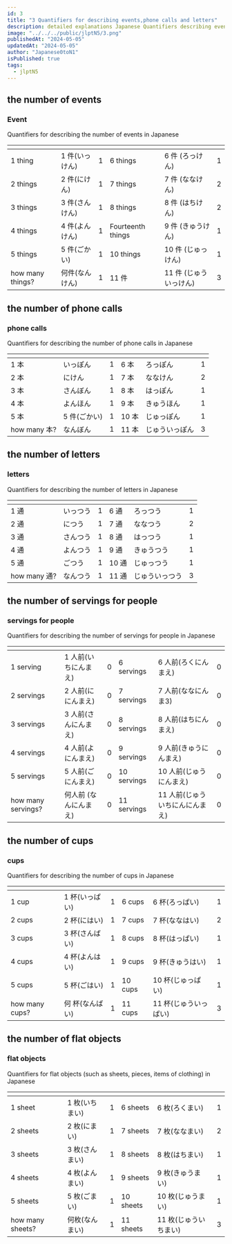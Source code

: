 ```yaml
---
id: 3
title: "3 Quantifiers for describing events,phone calls and letters"
description: detailed explanations Japanese Quantifiers describing events,phone calls and letters,learn how to use 件 本 通 in japanese.JLPTN5 grammar.
image: "../../../public/jlptN5/3.png"
publishedAt: "2024-05-05"
updatedAt: "2024-05-05"
author: "Japanese0toN1"
isPublished: true
tags:
  - jlptN5
---
```


## the number of events

<h3 className="text-center">Event</h3>

Quantifiers for describing the number of events in Japanese

<table className="table-auto text-center xl:text-2xlxl md:text-xl text-base  font-bold w-full brightness-130">
  <thead>
    <tr>
      <th></th>
      <th></th>
      <th></th>
      <th></th>
      <th></th>
      <th></th>
    </tr>
  </thead>
  <tbody className="text-center xl:text-2xl md:text-xl text-base font-bold">
    <tr>
      <td>1 thing</td>
      <td>1 件(いっけん)</td>
      <td>1</td>
      <td>6 things</td>
      <td>6 件 (ろっけん)</td>
      <td>1</td>
    </tr>
    <tr>
      <td>2 things</td>
      <td>2 件(にけん)</td>
      <td>1</td>
      <td>7 things</td>
      <td>7 件 (ななけん)</td>
      <td>2</td>
    </tr>
    <tr>
      <td>3 things</td>
      <td>3 件(さんけん)</td>
      <td>1</td>
      <td>8 things</td>
      <td>8 件 (はちけん)</td>
      <td>2</td>
    </tr>
    <tr>
      <td>4 things</td>
      <td>4 件(よんけん)</td>
      <td>1</td>
      <td>Fourteenth things</td>
      <td>9 件 (きゅうけん)</td>
      <td>1</td>
    </tr>
    <tr>
      <td>5 things</td>
      <td>5 件(ごかい)</td>
      <td>1</td>
      <td>10 things</td>
      <td>10 件 (じゅっけん)</td>
      <td>1</td>
    </tr>
    <tr>
      <td>how many things?</td>
      <td>何件(なんけん)</td>
      <td>1</td>
      <td>11 件</td>
      <td>11 件 (じゅういっけん)</td>
      <td>3</td>
    </tr>
  </tbody>
</table>

## the number of phone calls

<h3 className="text-center">phone calls</h3>

Quantifiers for describing the number of phone calls in Japanese

<table className="table-auto text-center xl:text-2xlxl md:text-xl text-base  font-bold w-full brightness-130">
  <thead>
    <tr>
      <th></th>
      <th></th>
      <th></th>
      <th></th>
      <th></th>
      <th></th>
    </tr>
  </thead>
  <tbody className="text-center xl:text-2xl md:text-xl text-base font-bold">
    <tr>
      <td>1 本</td>
      <td>いっぽん</td>
      <td>1</td>
      <td>6 本</td>
      <td>ろっぽん</td>
      <td>1</td>
    </tr>
    <tr>
      <td>2 本</td>
      <td>にけん</td>
      <td>1</td>
      <td>7 本</td>
      <td>ななけん</td>
      <td>2</td>
    </tr>
    <tr>
      <td>3 本</td>
      <td>さんぼん</td>
      <td>1</td>
      <td>8 本</td>
      <td>はっぽん</td>
      <td>1</td>
    </tr>
    <tr>
      <td>4 本</td>
      <td>よんほん</td>
      <td>1</td>
      <td>9 本</td>
      <td>きゅうほん</td>
      <td>1</td>
    </tr>
    <tr>
      <td>5 本</td>
      <td>5 件(ごかい)</td>
      <td>1</td>
      <td>10 本</td>
      <td>じゅっぽん</td>
      <td>1</td>
    </tr>
    <tr>
      <td>how many 本?</td>
      <td>なんぼん</td>
      <td>1</td>
      <td>11 本</td>
      <td>じゅういっぽん</td>
      <td>3</td>
    </tr>
  </tbody>
</table>

<div className="col-span-7 col-start-4 h-auto w-full">
  <Myadtext />
</div>

## the number of letters

<h3 className="text-center">letters</h3>

Quantifiers for describing the number of letters in Japanese

<table className="table-auto text-center xl:text-2xlxl md:text-xl text-base  font-bold w-full brightness-130">
  <thead>
    <tr>
      <th></th>
      <th></th>
      <th></th>
      <th></th>
      <th></th>
      <th></th>
    </tr>
  </thead>
  <tbody className="text-center xl:text-2xl md:text-xl text-base font-bold">
    <tr>
      <td>1 通</td>
      <td>いっつう</td>
      <td>1</td>
      <td>6 通</td>
      <td>ろっつう</td>
      <td>1</td>
    </tr>
    <tr>
      <td>2 通</td>
      <td>につう</td>
      <td>1</td>
      <td>7 通</td>
      <td>ななつう</td>
      <td>2</td>
    </tr>
    <tr>
      <td>3 通</td>
      <td>さんつう</td>
      <td>1</td>
      <td>8 通</td>
      <td>はっつう</td>
      <td>1</td>
    </tr>
    <tr>
      <td>4 通</td>
      <td>よんつう</td>
      <td>1</td>
      <td>9 通</td>
      <td>きゅうつう</td>
      <td>1</td>
    </tr>
    <tr>
      <td>5 通</td>
      <td>ごつう</td>
      <td>1</td>
      <td>10 通</td>
      <td>じゅっつう</td>
      <td>1</td>
    </tr>
    <tr>
      <td>how many 通?</td>
      <td>なんつう</td>
      <td>1</td>
      <td>11 通</td>
      <td>じゅういっつう</td>
      <td>3</td>
    </tr>
  </tbody>
</table>

## the number of servings for people

<h3 className="text-center">servings for people</h3>

Quantifiers for describing the number of servings for people in Japanese

<table className="table-auto text-center xl:text-2xlxl md:text-xl text-base  font-bold w-full brightness-130">
  <thead>
    <tr>
      <th></th>
      <th></th>
      <th></th>
      <th></th>
      <th></th>
      <th></th>
    </tr>
  </thead>
  <tbody className="text-center xl:text-2xl md:text-xl text-base font-bold">
    <tr>
      <td>1 serving</td>
      <td>1 人前(いちにんまえ)</td>
      <td>0</td>
      <td>6 servings</td>
      <td>6 人前(ろくにんまえ)</td>
      <td>0</td>
    </tr>
   <tr>
      <td>2 servings</td>
      <td>2 人前(ににんまえ)</td>
      <td>0</td>
      <td>7 servings</td>
      <td>7 人前(ななにんま3)</td>
      <td>0</td>
    </tr>
     <tr>
      <td>3 servings</td>
      <td>3 人前(さんにんまえ)</td>
      <td>0</td>
      <td>8 servings</td>
      <td>8 人前(はちにんまえ)</td>
      <td>0</td>
    </tr>
    <tr>
      <td>4 servings</td>
      <td>4 人前(よにんまえ)</td>
      <td>0</td>
      <td>9 servings</td>
      <td>9 人前(きゅうにんまえ)</td>
      <td>0</td>
    </tr>
    <tr>
      <td>5 servings</td>
      <td>5 人前(ごにんまえ)</td>
      <td>0</td>
      <td>10 servings</td>
      <td>10 人前(じゅうにんまえ)</td>
      <td>0</td>
    </tr>
   <tr>
      <td>how many servings?</td>
      <td>何人前 (なんにんまえ)</td>
      <td>0</td>
      <td>11 servings</td>
      <td>11 人前(じゅういちにんにんまえ)</td>
      <td>0</
  </tbody>
</table>

<div className="col-span-7 col-start-4 h-auto w-full">
  <MyadUnit />
</div>

## the number of cups

<h3 className="text-center">cups</h3>

Quantifiers for describing the number of cups in Japanese

<table className="table-auto text-center xl:text-2xlxl md:text-xl text-base  font-bold w-full brightness-130">
  <thead>
    <tr>
      <th></th>
      <th></th>
      <th></th>
      <th></th>
      <th></th>
      <th></th>
    </tr>
  </thead>
  <tbody className="text-center xl:text-2xl md:text-xl text-base font-bold">
    <tr>
      <td>1 cup</td>
      <td>1 杯(いっぱい)</td>
      <td>1</td>
      <td>6 cups</td>
      <td>6 杯(ろっぱい)</td>
      <td>1</td>
    </tr>
   <tr>
      <td>2 cups</td>
      <td>2 杯(にはい)</td>
      <td>1</td>
      <td>7 cups</td>
      <td>7 杯(ななはい)</td>
      <td>2</td>
    </tr>
     <tr>
      <td>3 cups</td>
      <td>3 杯(さんばい)</td>
      <td>1</td>
      <td>8 cups</td>
      <td>8 杯(はっぱい)</td>
      <td>1</td>
    </tr>
    <tr>
      <td>4 cups</td>
      <td>4 杯(よんはい)</td>
      <td>1</td>
      <td>9 cups</td>
      <td>9 杯(きゅうはい)</td>
      <td>1</td>
    </tr>
    <tr>
      <td>5 cups</td>
      <td>5 杯(ごはい)</td>
      <td>1</td>
      <td>10 cups</td>
      <td>10 杯(じゅっぱい)</td>
      <td>1</td>
    </tr>
   <tr>
      <td>how many cups?</td>
      <td>何 杯(なんばい)</td>
      <td>1</td>
      <td>11 cups</td>
      <td>11 杯(じゅういっぱい)</td>
      <td>3</td>
  </tbody>
</table>

## the number of flat objects

<h3 className="text-center">flat objects</h3>

Quantifiers for flat objects (such as sheets, pieces, items of clothing) in Japanese

<table className="table-auto text-center xl:text-2xlxl md:text-xl text-base  font-bold w-full brightness-130">
  <thead>
    <tr>
      <th></th>
      <th></th>
      <th></th>
      <th></th>
      <th></th>
      <th></th>
    </tr>
  </thead>
  <tbody className="text-center xl:text-2xl md:text-xl text-base font-bold">
    <tr>
      <td>1 sheet</td>
      <td>1 枚(いちまい)</td>
      <td>1</td>
      <td>6 sheets</td>
      <td>6 枚(ろくまい)</td>
      <td>1</td>
    </tr>
   <tr>
      <td>2 sheets</td>
      <td>2 枚(にまい)</td>
      <td>1</td>
      <td>7 sheets</td>
      <td>7 枚(ななまい)</td>
      <td>2</td>
    </tr>
     <tr>
      <td>3 sheets</td>
      <td>3 枚(さんまい)</td>
      <td>1</td>
      <td>8 sheets</td>
      <td>8 枚(はちまい)</td>
      <td>1</td>
    </tr>
    <tr>
      <td>4 sheets</td>
      <td>4 枚(よんまい)</td>
      <td>1</td>
      <td>9 sheets</td>
      <td>9 枚(きゅうまい)</td>
      <td>1</td>
    </tr>
    <tr>
      <td>5 sheets</td>
      <td>5 枚(ごまい)</td>
      <td>1</td>
      <td>10 sheets</td>
      <td>10 枚(じゅうまい)</td>
      <td>1</td>
    </tr>
   <tr>
      <td>how many sheets?</td>
      <td>何枚(なんまい)</td>
      <td>1</td>
      <td>11 sheets</td>
      <td>11 枚(じゅういちまい)</td>
      <td>3</td>
  </tbody>
</table>
